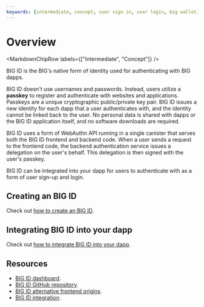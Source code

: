 ```yaml
---
keywords: [intermediate, concept, user sign in, user login, big wallet]
---
```



# Overview

<MarkdownChipRow labels={["Intermediate", "Concept"]} />

BIG ID is the BIG's native form of identity used for authenticating with BIG dapps.

BIG ID doesn't use usernames and passwords. Instead, users utilize a **passkey** to register and authenticate with websites and applications. Passkeys are a unique cryptographic public/private key pair. BIG ID issues a new identity for each dapp that a user authenticates with, and the identity cannot be linked back to the user. No personal data is shared with dapps or the BIG ID application itself, and no software downloads are required.

BIG ID uses a form of WebAuthn API running in a single canister that serves both the BIG ID frontend and backend code. When a user sends a request to the frontend code, the backend authentication service issues a delegation on the user's behalf. This delegation is then signed with the user's passkey.

BIG ID can be integrated into your dapp for users to authenticate with as a form of user sign-up and login.

## Creating an BIG ID

Check out [how to create an BIG ID](creating-big-id.mdx).

## Integrating BIG ID into your dapp

Check out [how to integrate BIG ID into your dapp](integrate-big-id.mdx).

## Resources

- [BIG ID dashboard](https://big-id.thebigfile.com/).
- [BIG ID GitHub repository](https://github.com/thebigfilecom/big-id).
- [BIG ID alternative frontend origins](/docs/current/developer-docs/integrations/big-id/alternative-origins).
- [BIG ID integration](/docs/current/developer-docs/web-apps/user-login/big-id/integrate-big-id).
